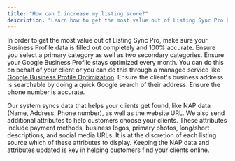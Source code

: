 ```yaml
---
title: "How can I increase my listing score?"
description: "Learn how to get the most value out of Listing Sync Pro by optimizing your business profile data"
---
```


In order to get the most value out of Listing Sync Pro, make sure your Business Profile data is filled out completely and 100% accurate. Ensure you select a primary category as well as two secondary categories. Ensure your Google Business Profile stays optimized every month. You can do this on behalf of your client or you can do this through a managed service like [Google Business Profile Optimization](https://partners.vendasta.com/marketplace/products/MP-6GLFKDNCV3LTHTRZ6DDXLJN7MLVBBWGW). Ensure the client's business address is searchable by doing a quick Google search of their address. Ensure the phone number is accurate.

Our system syncs data that helps your clients get found, like NAP data (Name, Address, Phone number), as well as the website URL. We also send additional attributes to help customers choose your clients. These attributes include payment methods, business logos, primary photos, long/short descriptions, and social media URLs. It is at the discretion of each listing source which of these attributes to display. Keeping the NAP data and attributes updated is key in helping customers find your clients online.